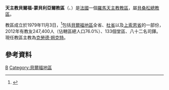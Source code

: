 {{Infobox Roman Catholic diocese
|Roman Catholic Diocese of = 天主教貝爾福-蒙貝利亞爾教區
|Latin name of diocese =Dioecesis Belfortiensis-Montis Beligardi
|image =Kathedrale St. Christophe Belfort.jpg
|caption = 聖基道霍主教座堂
|location = [[法國|法國]]
|territory = 貝爾福地區全省、<br>杜省及上索恩省一部
|population= 247,400
|rite = 拉丁禮
|patron = 
|province = 貝桑松
|established =1979年
|cathedral = [[聖基道霍教座堂_(貝爾福)|聖基道霍主教座堂]]
|副主教座堂 =
|leadership = 主教
|website =[http://catholique-belfort-montbe.cef.fr/ 官方網頁]
|教宗 = 
|metropolitan = 
|ordinary =克勞德·朔克特
|coadjutor bishop =
|emeritus = 
}}

'''天主教貝爾福-蒙貝利亞爾教區'''（{{lang-la|Dioecesis Belfortiensis-Montis Beligardi}}、{{lang-fr|Diocèse de Belfort-Montbéliard}}）是[[法國|法國]]一個[[羅馬天主教|羅馬天主教]][[教區|教區]]，屬[[天主教貝桑松總教區|貝桑松總教區]]。

教區成立於1979年11月3日，<ref>{{Cite web |url=http://www.vatican.va/holy_father/john_paul_ii/apost_constitutions/documents/hf_jp-ii_apc_19791103_belfortiensis-montis-beligardi_lt.html |title=教區成立的宗座憲令 |access-date=2014-06-15 |archive-date=2014-05-16 |archive-url=https://web.archive.org/web/20140516235034/http://www.vatican.va/holy_father/john_paul_ii/apost_constitutions/documents/hf_jp-ii_apc_19791103_belfortiensis-montis-beligardi_lt.html |dead-url=no }}</ref>包括[[貝爾福地區|貝爾福地區]]全省、[[杜省|杜省]]以及[[上索恩省|上索恩省]]的一部份，2012年有教友247,400人（佔轄區總人口76.0%）、133個堂區、八十二名司鐸。現任教區主教為[[克勞德·朔克特|克勞德·朔克特]]。
==參考資料==
{{reflist}}
{{法國天主教教區}}
{{天主教小作品}}
[[Category:法國天主教教區|B]]
[[Category:貝爾福地區|Category:貝爾福地區]]
